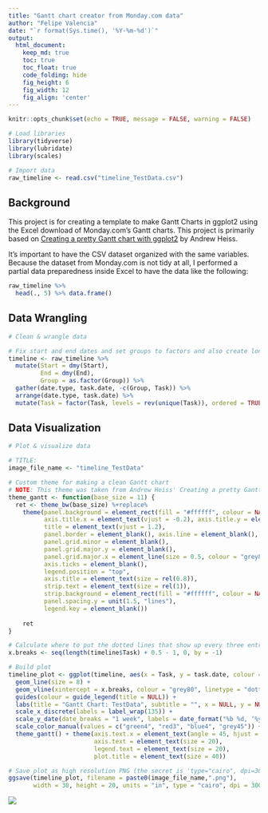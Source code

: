 ```yaml
---
title: "Gantt chart creator from Monday.com data"
author: "Felipe Valencia"
date: "`r format(Sys.time(), '%Y-%m-%d')`"
output:
  html_document:  
    keep_md: true
    toc: true
    toc_float: true
    code_folding: hide
    fig_height: 6
    fig_width: 12
    fig_align: 'center'
---
```


```r
knitr::opts_chunk$set(echo = TRUE, message = FALSE, warning = FALSE)
```

```r
# Load libraries
library(tidyverse)
library(lubridate)
library(scales)
```

```r
# Import data
raw_timeline <- read.csv("timeline_TestData.csv")
```

## Background

This project is for creating a template to make Gantt Charts in ggplot2 using the Excel download of Monday.com's Gantt charts. This project is primarily based on [Creating a pretty Gantt chart with ggplot2](https://stats.andrewheiss.com/misc/gantt.html) by Andrew Heiss.

It's important to have the CSV dataset organized with the same variables. Because the dataset from Monday.com is not tidy at all, I performed a partial data preparedness inside Excel to have the data like the following:

```r
raw_timeline %>%
  head(., 5) %>% data.frame()

```

## Data Wrangling

```r
# Clean & wrangle data

# Fix start and end dates and set groups to factors and also create long format for dates
timeline <- raw_timeline %>%
  mutate(Start = dmy(Start),
         End = dmy(End),
         Group = as.factor(Group)) %>%
  gather(date.type, task.date, -c(Group, Task)) %>%
  arrange(date.type, task.date) %>%
  mutate(Task = factor(Task, levels = rev(unique(Task)), ordered = TRUE))

```

## Data Visualization

```r
# Plot & visualize data

# TITLE:
image_file_name <- "timeline_TestData"

# Custom theme for making a clean Gantt chart
# NOTE: This theme was taken from Andrew Heiss' Creating a pretty Gantt chart with ggplot2
theme_gantt <- function(base_size = 11) {
  ret <- theme_bw(base_size) %+replace%
    theme(panel.background = element_rect(fill = "#ffffff", colour = NA),
          axis.title.x = element_text(vjust = -0.2), axis.title.y = element_text(vjust = 1.5),
          title = element_text(vjust = 1.2),
          panel.border = element_blank(), axis.line = element_blank(),
          panel.grid.minor = element_blank(),
          panel.grid.major.y = element_blank(),
          panel.grid.major.x = element_line(size = 0.5, colour = "grey80"),
          axis.ticks = element_blank(),
          legend.position = "top",
          axis.title = element_text(size = rel(0.8)),
          strip.text = element_text(size = rel(1)),
          strip.background = element_rect(fill = "#ffffff", colour = NA),
          panel.spacing.y = unit(1.5, "lines"),
          legend.key = element_blank())
  
    ret
}

# Calculate where to put the dotted lines that show up every three entries
x.breaks <- seq(length(timeline$Task) + 0.5 - 1, 0, by = -1)

# Build plot
timeline_plot <- ggplot(timeline, aes(x = Task, y = task.date, colour = Group)) + 
  geom_line(size = 8) + 
  geom_vline(xintercept = x.breaks, colour = "grey80", linetype = "dotted", size = 0.5) + 
  guides(colour = guide_legend(title = NULL)) +
  labs(title = "Gantt Chart: TestData", subtitle = "", x = NULL, y = NULL) + coord_flip() +
  scale_x_discrete(labels = label_wrap(135)) +
  scale_y_date(date_breaks = "1 week", labels = date_format("%b %d, ‘%y")) +
  scale_color_manual(values = c("green4", "red3", "blue4", "grey45")) +
  theme_gantt() + theme(axis.text.x = element_text(angle = 45, hjust = 1),
                        axis.text = element_text(size = 20),
                        legend.text = element_text(size = 20),
                        plot.title = element_text(size = 40))

# Save plot as high resolution PNG (the secret is 'type="cairo", dpi=300')
ggsave(timeline_plot, filename = paste0(image_file_name,".png"),
       width = 30, height = 20, units = "in", type = "cairo", dpi = 300, limitsize = FALSE)
```

![](timeline_TestData.png)
